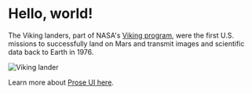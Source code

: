 # Hello, world!

The Viking landers, part of NASA's [Viking program](https://en.wikipedia.org/wiki/Viking_program), were the first U.S. missions to successfully land on Mars and transmit images and scientific data back to Earth in 1976.

<Frame align="center" caption="Viking lander">
  <Image
    src="https://nssdc.gsfc.nasa.gov/image/spacecraft/viking_lander.jpg"
    alt="Viking lander"
  />
</Frame>

Learn more about [Prose UI here](https://prose-ui.com/docs).
